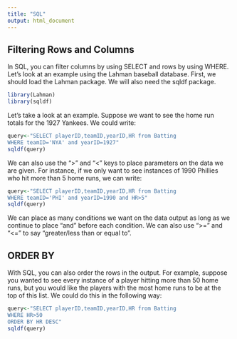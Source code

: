 ```yaml
---
title: "SQL"
output: html_document
---
```


## Filtering Rows and Columns

In SQL, you can filter columns by using SELECT and rows by using WHERE. Let's look at an example using the Lahman baseball database. First, we should load the Lahman package. We will also need the sqldf package.

```r
library(Lahman)
library(sqldf)
```

Let's take a look at an example. Suppose we want to see the home run totals for the 1927 Yankees. We could write:

```r
query<-"SELECT playerID,teamID,yearID,HR from Batting
WHERE teamID='NYA' and yearID=1927"
sqldf(query)
```

We can also use the ">" and "<" keys to place parameters on the data we are given. For instance, if we only want to see instances of 1990 Phillies who hit more than 5 home runs, we can write:

```r
query<-"SELECT playerID,teamID,yearID,HR from Batting
WHERE teamID='PHI' and yearID=1990 and HR>5"
sqldf(query)
```

We can place as many conditions we want on the data output as long as we continue to place "and" before each condition. We can also use ">=" and "<=" to say "greater/less than or equal to".


## ORDER BY

With SQL, you can also order the rows in the output. For example, suppose you wanted to see every instance of a player hitting more than 50 home runs, but you would like the players with the most home runs to be at the top of this list. We could do this in the following way:

```r
query<-"SELECT playerID,teamID,yearID,HR from Batting
WHERE HR>50
ORDER BY HR DESC"
sqldf(query)
```
